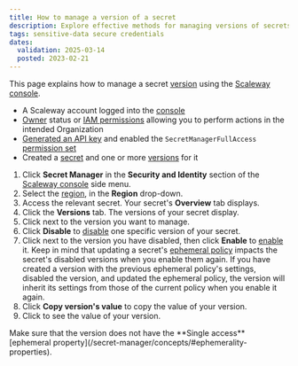 ```yaml
---
title: How to manage a version of a secret
description: Explore effective methods for managing versions of secrets with Scaleway's Secret Manager. Learn how to disable and enable versions, copy their values, and ensure secure management of your secret versions effortlessly.
tags: sensitive-data secure credentials
dates:
  validation: 2025-03-14
  posted: 2023-02-21
---
```



This page explains how to manage a secret [version](/secret-manager/concepts/#version) using the [Scaleway console](https://console.scaleway.com).

<Requirements />

- A Scaleway account logged into the [console](https://console.scaleway.com)
- [Owner](/iam/concepts/#owner) status or [IAM permissions](/iam/concepts/#permission) allowing you to perform actions in the intended Organization
- [Generated an API key](/iam/how-to/create-api-keys/) and enabled the `SecretManagerFullAccess` [permission set](/iam/reference-content/permission-sets/)
- Created a [secret](/secret-manager/how-to/create-secret/) and one or more [versions](/secret-manager/how-to/create-version/) for it


1. Click **Secret Manager** in the **Security and Identity** section of the [Scaleway console](https://console.scaleway.com/) side menu.
2. Select the [region](/secret-manager/concepts/#region), in the **Region** drop-down.
3. Access the relevant secret. Your secret's **Overview** tab displays.
4. Click the **Versions** tab. The versions of your secret display.
5. Click <Icon name="more" /> next to the version you want to manage.
6. Click **Disable** to [disable](/secret-manager/concepts/#disabling-a-version) one specific version of your secret.
7. Click <Icon name="more" /> next to the version you have disabled, then click **Enable** to [enable](/secret-manager/concepts/#enabling-a-version) it.
    <Message type="important">
     Keep in mind that updating a secret's [ephemeral policy](/secret-manager/concepts/#ephemeral-policy) impacts the secret's disabled versions when you enable them again.
     If you have created a version with the previous ephemeral policy's settings, disabled the version, and updated the ephemeral policy, the version will inherit its settings from those of the current policy when you enable it again.
    </Message>
8. Click **Copy version's value** to copy the value of your version.
9. Click <Icon name="seeMore" /> to see the value of your version.

<Message type="important">
 Make sure that the version does not have the **Single access** [ephemeral property](/secret-manager/concepts/#ephemerality-properties).
</Message>


